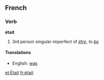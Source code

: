 ==French==
===Verb===
'''était'''

# 3rd person singular imperfect of ''[[être]]'', ''to [[be]]''

====Translations====
*English: [[was]]

[[et:Était]]
[[fr:était]]